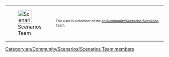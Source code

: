 {| cellspacing="0" align="right" style="width: 200px; color: #000000; background: #ffe496;"
| style="width: 43px;height: 43px;padding:0px;" |[[File:en/Archive/Community/Users/Scenarios team.png|43px|Scenarios Team]]
| style="font-size: 8pt; padding: 4pt; line-height: 1.25em;" | This user is a member of the [[en/Community/Scenarios/Scenarios Team]].
|}
[[Category:en/Community/Scenarios/Scenarios Team members]]